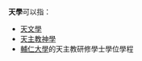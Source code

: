 '''天學'''可以指：
* [[天文學|天文學]]
* [[天主教神學|天主教神學]]
* [[輔仁大學|輔仁大學]]的天主教研修學士學位學程

{{Disambiguation|Cat=二字消歧义}}